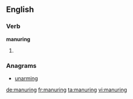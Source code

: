 ==English==

===Verb===
'''manuring'''

# {{present participle of|manure}}

===Anagrams===
* [[unarming#English|unarming]]

[[de:manuring]]
[[fr:manuring]]
[[ta:manuring]]
[[vi:manuring]]